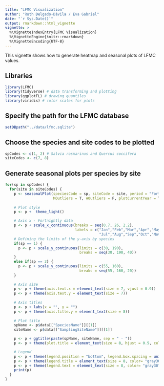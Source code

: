 ```yaml
---
title: "LFMC Visualization" 
author: "Ruth Delgado-Dávila / Eva Gabriel"
date: "`r Sys.Date()`"
output: rmarkdown::html_vignette
vignette: >
  %\VignetteIndexEntry{LFMC Visualization}
  %\VignetteEngine{knitr::rmarkdown}
  %\VignetteEncoding{UTF-8}
---
```


This vignette shows how to generate heatmap and seasonal plots of LFMC values. 

## Libraries

```r
library(LFMC)
library(tidyverse) # data transforming and plotting
library(ggplotFL) # drawing quantiles
library(viridis) # color scales for plots
```

## Specify the path for the LFMC database

```r
setDBpath("../data/lfmc.sqlite")
```

## Choose the species and site codes to be plotted

```r
spCodes <- c(1, 2) # Salvia rosmarinus and Quercus coccifera 
siteCodes <- c(7, 8)
```


## Generate seasonal plots per species by site

```r
for(sp in spCodes) {
  for(site in siteCodes) {
    p <- seasonalPlot(speciesCode = sp, siteCode = site, period = "Fortnight",
                      MOutliers = T, AOutliers = F, plotCurrentYear = T)
    
    # Plot style
    p <- p +  theme_light() 

    # Axis x - Fortnightly data
    p <- p + scale_x_continuous(breaks = seq(0.7, 26, 2.2),
                                labels = c("Jan","Feb","Mar","Apr","May","Jun",
                                           "Jul","Aug","Sep","Oct","Nov","Dec"))
    # Defining the limits of the y-axis by species
    if(sp == 1) {
      p <- p + scale_y_continuous(limits = c(30, 190), 
                                  breaks = seq(30, 190, 40))
    }
    else if(sp == 2) {
      p <- p + scale_y_continuous(limits = c(55, 160), 
                                  breaks = seq(55, 160, 20))
    } 
    
    # Axis size
    p <- p + theme(axis.text.x = element_text(size = 7, vjust = 0.9))
    p <- p + theme(axis.text.y = element_text(size = 7))
    
    # Axis titles
    p <- p + labs(x = "", y = "")
    p <- p + theme(axis.title.y = element_text(size = 8))
    
    # Plot title
    spName <- p$data[["SpeciesName"]][[1]]
    siteName <- p$data[["SamplingSiteName"]][[1]]

    p <- p + ggtitle(paste(spName, siteName, sep = " - "))
    p <- p + theme(plot.title = element_text(size = 8, hjust = 0.5, color= "gray30"))

    # Legend
    p <- p + theme(legend.position = "bottom", legend.box.spacing = unit(-0.4, 'cm'))
    p <- p + theme(legend.title = element_text(size = 8, color= "gray30"))
    p <- p + theme(legend.text = element_text(size = 8, color= "gray30"))
    print(p)
  }
}
```

